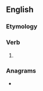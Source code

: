 ==English==

===Etymology===
{{suffix|hold|est|lang=en}}

===Verb===
{{head|en|verb form}}

# {{en-archaic second-person singular of|hold}}

===Anagrams===
* {{anagrams|en|a=dehlost|slothed}}
